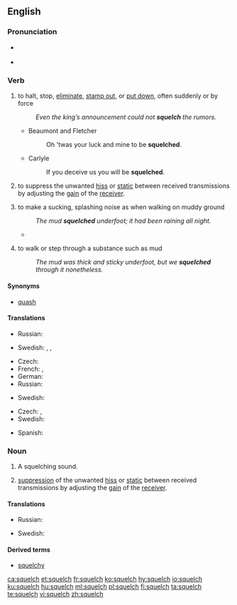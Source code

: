 ==English==

===Pronunciation===
* {{a|UK}} {{IPA|/ˈskwɛltʃ/|lang=en}}
* {{rhymes|ɛltʃ|lang=en}}

===Verb===
{{en-verb|es}}

# {{context|transitive|US|lang=en}} to halt, stop, [[eliminate]], [[stamp out]], or [[put down]], often suddenly or by force
#: ''Even the king’s announcement could not '''squelch''' the rumors.''
#* Beaumont and Fletcher
#*: Oh 'twas your luck and mine to be '''squelched'''.
#* Carlyle
#*: If you deceive us you will be '''squelched'''.
# {{context|transitive|radio technology|lang=en}} to suppress the unwanted [[hiss]] or [[static]] between received transmissions by adjusting the [[gain]] of the [[receiver]].
# {{context|intransitive|British|lang=en}} to make a sucking, splashing noise as when walking on muddy ground
#: ''The mud '''squelched''' underfoot; it had been raining all night.''
#* {{RQ:Wodehouse Offing|XVI|[After they both fell into the lake.] Reaching the mainland some moments later and '''squelching''' back to the house, accompanied by Bobbie, like a couple of Napoleons '''squelching''' back from Moscow, [...]}}
# {{context|intransitive|British|lang=en}} to walk or step through a substance such as mud
#: ''The mud was thick and sticky underfoot, but we '''squelched''' through it nonetheless.''

====Synonyms====
* {{sense|to halt}} [[quash]]

====Translations====
{{trans-top|to halt, stop, eliminate}}
* Russian: {{t+|ru|уничтожать}}
{{trans-mid}}
* Swedish: {{t+|sv|hejda}}, {{t+|sv|hindra}}, {{t+|sv|stoppa}}
{{trans-bottom}}

{{trans-top|radio technology: suppress hiss or static}}
{{trans-mid}}
{{trans-bottom}}

{{trans-top|to make a sucking, splashing noise}}
* Czech: {{t|cs|čvachtat}}
* French: {{t|fr|faire floc floc}}, {{t|fr|faire flip-flap}}
* German: {{t+|de|matschen}}
* Russian: {{t+|ru|хлюпать}}
{{trans-mid}}
* Swedish: {{t+|sv|klafsa}}
{{trans-bottom}}

{{trans-top|to walk or step through a substance such as a mud}}
* Czech: {{t|cs|čvachtat se|impf}}, {{t|cs|rochnit se|impf}}
* Swedish: {{t+|sv|klafsa}}
{{trans-mid}}
{{trans-bottom}}
{{checktrans-top}}
* Spanish: {{t+check|es|chapotear}}
{{checktrans-bottom}}

===Noun===
{{en-noun|squelches}}

# A squelching sound.
# {{context|radio technology|lang=en}} [[suppression]] of the unwanted [[hiss]] or [[static]] between received transmissions by adjusting the [[gain]] of the [[receiver]].

====Translations====
{{trans-top|A squelching sound}}
* Russian: {{t+|ru|хлюпанье|n}}
{{trans-mid}}
* Swedish: {{t|sv|klafs}}
{{trans-bottom}}

====Derived terms====
* [[squelchy]]

[[ca:squelch]]
[[et:squelch]]
[[fr:squelch]]
[[ko:squelch]]
[[hy:squelch]]
[[io:squelch]]
[[ku:squelch]]
[[hu:squelch]]
[[ml:squelch]]
[[pl:squelch]]
[[fi:squelch]]
[[ta:squelch]]
[[te:squelch]]
[[vi:squelch]]
[[zh:squelch]]